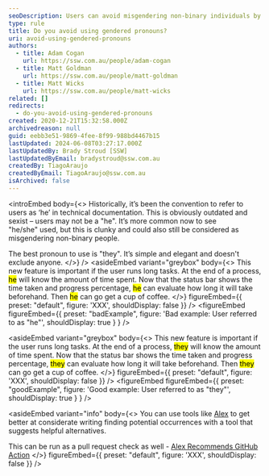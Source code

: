 ```yaml
---
seoDescription: Users can avoid misgendering non-binary individuals by using gender-neutral pronouns like "they" in technical documentation.
type: rule
title: Do you avoid using gendered pronouns?
uri: avoid-using-gendered-pronouns
authors:
  - title: Adam Cogan
    url: https://ssw.com.au/people/adam-cogan
  - title: Matt Goldman
    url: https://ssw.com.au/people/matt-goldman
  - title: Matt Wicks
    url: https://ssw.com.au/people/matt-wicks
related: []
redirects:
  - do-you-avoid-using-gendered-pronouns
created: 2020-12-21T15:32:58.000Z
archivedreason: null
guid: eebb3e51-9869-4fee-8f99-988bd4467b15
lastUpdated: 2024-06-08T03:27:17.000Z
lastUpdatedBy: Brady Stroud [SSW]
lastUpdatedByEmail: bradystroud@ssw.com.au
createdBy: TiagoAraujo
createdByEmail: TiagoAraujo@ssw.com.au
isArchived: false
---
```


<introEmbed
  body={<>
Historically, it’s been the convention to refer to users as ‘he’ in technical documentation. This is obviously outdated and sexist – users may not be a "he". It’s more common now to see "he/she" used, but this is clunky and could also still be considered as misgendering non-binary people.

The best pronoun to use is "they". It’s simple and elegant and doesn't exclude anyone.
  </>}
/>
<asideEmbed
  variant="greybox"
  body={<>
    This new feature is important if the user runs long tasks. At the end of a process, <mark>he</mark> will know the amount of time spent. Now that the status bar shows the time taken and progress percentage, <mark>he</mark> can evaluate how long it will take beforehand. Then <mark>he</mark> can go get a cup of coffee.
  </>}
  figureEmbed={{
    preset: "default",
    figure: 'XXX',
    shouldDisplay: false
  }}
/>
<figureEmbed figureEmbed={{
  preset: "badExample",
  figure: 'Bad example: User referred to as "he"',
  shouldDisplay: true
} } />


<asideEmbed
  variant="greybox"
  body={<>
    This new feature is important if the user runs long tasks. At the end of a process, <mark>they</mark> will know the amount of time spent. Now that the status bar shows the time taken and progress percentage, <mark>they</mark> can evaluate how long it will take beforehand. Then <mark>they</mark> can go get a cup of coffee.
  </>}
  figureEmbed={{
    preset: "default",
    figure: 'XXX',
    shouldDisplay: false
  }}
/>
<figureEmbed figureEmbed={{
  preset: "goodExample",
  figure: 'Good example: User referred to as "they"',
  shouldDisplay: true
} } />


<asideEmbed
  variant="info"
  body={<>
    You can use tools like [Alex](https://alexjs.com) to get better at considerate writing finding potential occurrences with a tool that suggests helpful alternatives.

This can be run as a pull request check as well - [Alex Recommends GitHub Action](https://github.com/marketplace/actions/alex-recommends)
  </>}
  figureEmbed={{
    preset: "default",
    figure: 'XXX',
    shouldDisplay: false
  }}
/>
